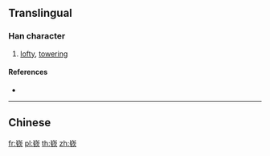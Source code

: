 {{character info/new}}
{{also|嶔}}
==Translingual==

===Han character===
{{Han char|rn=46|rad=山|as=09|sn=12|four=|canj=UCNO,XUCNO|ids=⿱山钦}}

# [[lofty]], [[towering]]

====References====
* {{Han ref|kx=0316.381|hdz=10787.190|uh=5D5A|ud=23898}}

----

==Chinese==
{{zh-see|嶔}}

[[fr:嵚]]
[[pl:嵚]]
[[th:嵚]]
[[zh:嵚]]